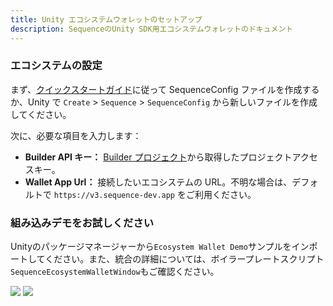 ```yaml
---
title: Unity エコシステムウォレットのセットアップ
description: SequenceのUnity SDK用エコシステムウォレットのドキュメント
---
```


### エコシステムの設定
まず、[クイックスタートガイド](/sdk/unity/quickstart)に従って SequenceConfig ファイルを作成するか、Unity で `Create` > `Sequence` > `SequenceConfig` から新しいファイルを作成してください。

次に、必要な項目を入力します：
- **Builder API キー：** [Builder プロジェクト](https://sequence.build/)から取得したプロジェクトアクセスキー。
- **Wallet App Url：** 接続したいエコシステムの URL。不明な場合は、デフォルトで `https://v3.sequence-dev.app` をご利用ください。

### 組み込みデモをお試しください
Unityのパッケージマネージャーから`Ecosystem Wallet Demo`サンプルをインポートしてください。また、統合の詳細については、ボイラープレートスクリプト`SequenceEcosystemWalletWindow`もご確認ください。

<Frame>
  <img src="/images/unity/ecosystem-wallet-demo.png" />
</Frame>

<Frame>
  <img src="/images/unity/ecosystem-wallet-setup.png" />
</Frame>